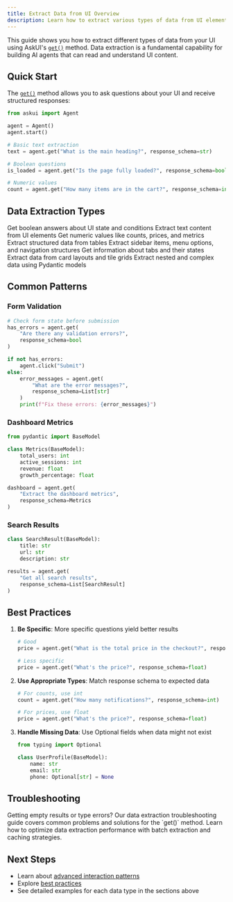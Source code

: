 ```yaml
---
title: Extract Data from UI Overview
description: Learn how to extract various types of data from UI elements using AskUI's get() method
---
```


This guide shows you how to extract different types of data from your UI using AskUI's [`get()`](/04-reference/01-agent-frameworks/02-python/02-vision-agent-api/agent#get) method. Data extraction is a fundamental capability for building AI agents that can read and understand UI content.

## Quick Start

The [`get()`](/04-reference/01-agent-frameworks/02-python/02-vision-agent-api/agent#get) method allows you to ask questions about your UI and receive structured responses:

```python
from askui import Agent

agent = Agent()
agent.start()

# Basic text extraction
text = agent.get("What is the main heading?", response_schema=str)

# Boolean questions
is_loaded = agent.get("Is the page fully loaded?", response_schema=bool)

# Numeric values
count = agent.get("How many items are in the cart?", response_schema=int)
```

## Data Extraction Types

<CardGroup cols={2}>
  <Card title="Yes/No Questions" icon="circle-check" href="/02-how-to-guides/05-build-ai-agents/extract-data-from-ui/yes-no-questions">
    Get boolean answers about UI state and conditions
  </Card>
  
  <Card title="Text Extraction" icon="font" href="/02-how-to-guides/05-build-ai-agents/extract-data-from-ui/text-extraction">
    Extract text content from UI elements
  </Card>
  
  <Card title="Numbers" icon="hashtag" href="/02-how-to-guides/05-build-ai-agents/extract-data-from-ui/numbers">
    Get numeric values like counts, prices, and metrics
  </Card>
  
  <Card title="Tables" icon="table" href="/02-how-to-guides/05-build-ai-agents/extract-data-from-ui/tables">
    Extract structured data from tables
  </Card>
  
  <Card title="Lists & Navigation" icon="list" href="/02-how-to-guides/05-build-ai-agents/extract-data-from-ui/lists-navigation">
    Extract sidebar items, menu options, and navigation structures
  </Card>
  
  <Card title="Tabs" icon="folder-open" href="/02-how-to-guides/05-build-ai-agents/extract-data-from-ui/tabs">
    Get information about tabs and their states
  </Card>
  
  <Card title="Cards & Tiles" icon="square" href="/02-how-to-guides/05-build-ai-agents/extract-data-from-ui/cards">
    Extract data from card layouts and tile grids
  </Card>
  
  <Card title="Complex Structures" icon="sitemap" href="/02-how-to-guides/05-build-ai-agents/extract-data-from-ui/complex-structures">
    Extract nested and complex data using Pydantic models
  </Card>
</CardGroup>

## Common Patterns

### Form Validation
```python
# Check form state before submission
has_errors = agent.get(
    "Are there any validation errors?", 
    response_schema=bool
)

if not has_errors:
    agent.click("Submit")
else:
    error_messages = agent.get(
        "What are the error messages?",
        response_schema=List[str]
    )
    print(f"Fix these errors: {error_messages}")
```

### Dashboard Metrics
```python
from pydantic import BaseModel

class Metrics(BaseModel):
    total_users: int
    active_sessions: int
    revenue: float
    growth_percentage: float

dashboard = agent.get(
    "Extract the dashboard metrics",
    response_schema=Metrics
)
```

### Search Results
```python
class SearchResult(BaseModel):
    title: str
    url: str
    description: str

results = agent.get(
    "Get all search results",
    response_schema=List[SearchResult]
)
```

## Best Practices

1. **Be Specific**: More specific questions yield better results
   ```python
   # Good
   price = agent.get("What is the total price in the checkout?", response_schema=float)
   
   # Less specific
   price = agent.get("What's the price?", response_schema=float)
   ```

2. **Use Appropriate Types**: Match response schema to expected data
   ```python
   # For counts, use int
   count = agent.get("How many notifications?", response_schema=int)
   
   # For prices, use float
   price = agent.get("What's the price?", response_schema=float)
   ```

3. **Handle Missing Data**: Use Optional fields when data might not exist
   ```python
   from typing import Optional
   
   class UserProfile(BaseModel):
       name: str
       email: str
       phone: Optional[str] = None
   ```

## Troubleshooting

<Card title="Data Extraction Issues?" icon="question-circle" href="/02-how-to-guides/04-troubleshooting/04-data-extraction">
  Getting empty results or type errors? Our data extraction troubleshooting guide covers common problems and solutions for the `get()` method.
</Card>

<Card title="Performance Optimization" icon="rocket" href="/03-explanation/02-best-practices/03-interactions#data-extraction-performance">
  Learn how to optimize data extraction performance with batch extraction and caching strategies.
</Card>

## Next Steps

- Learn about [advanced interaction patterns](/03-explanation/02-best-practices/03-interactions)
- Explore [best practices](/03-explanation/02-best-practices/04-agentic-mode)
- See detailed examples for each data type in the sections above